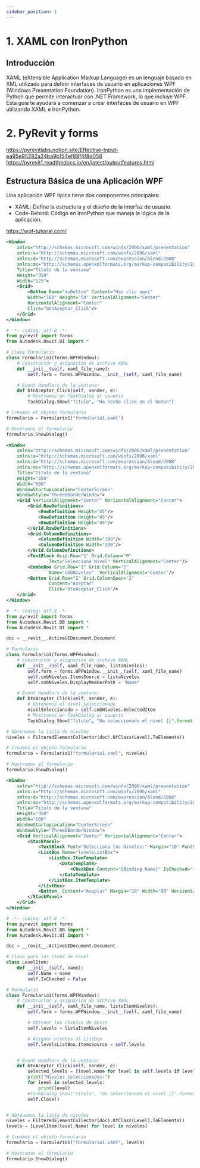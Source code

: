 ```yaml
---
sidebar_position: 1
---
```




# 1. XAML con IronPython
## Introducción
XAML (eXtensible Application Markup Language) es un lenguaje basado 
en XML utilizado para definir interfaces de usuario en aplicaciones 
WPF (Windows Presentation Foundation). IronPython es una implementación 
de Python que permite interactuar con .NET Framework, lo que incluye WPF. 
Esta guía te ayudará a comenzar a crear interfaces de usuario en WPF 
utilizando XAML e IronPython.

# 2. PyRevit y forms
https://pyrevitlabs.notion.site/Effective-Input-ea95e95282a24ba9b154ef88f4f8d056
https://pyrevit1.readthedocs.io/en/latest/outputfeatures.html





## Estructura Básica de una Aplicación WPF
Una aplicación WPF típica tiene dos componentes principales:

* XAML: Define la estructura y el diseño de la interfaz de usuario.
* Code-Behind: Código en IronPython que maneja la lógica de la aplicación.

https://wpf-tutorial.com/

```xml
<Window 
    xmlns="http://schemas.microsoft.com/winfx/2006/xaml/presentation"
    xmlns:x="http://schemas.microsoft.com/winfx/2006/xaml"
    xmlns:d="http://schemas.microsoft.com/expression/blend/2008"
    xmlns:mc="http://schemas.openxmlformats.org/markup-compatibility/2006"
    Title="Titulo de la ventana" 
    Height="350" 
    Width="525">
    <Grid>
        <Button Name="myButton" Content="Haz clic aquí" 
        Width="100" Height="50" VerticalAlignment="Center" 
        HorizontalAlignment="Center"
        Click="btnAceptar_Click"/>
    </Grid>
</Window>
```

```py
# -*- coding: utf-8 -*-
from pyrevit import forms
from Autodesk.Revit.UI import *

# Clase Formulario
class Formulario1(forms.WPFWindow):
    # Constructor y asignacion de archivo XAML
    def __init__(self, xaml_file_name):
        self.form = forms.WPFWindow.__init__(self, xaml_file_name)

    # Event Handlers de la ventana:
    def btnAceptar_Click(self, sender, e):
        # Mostramos un TaskDialog al usuario
        TaskDialog.Show("Titulo", "Ha hecho click en el boton")

# Creamos el objeto formulario
formulario = Formulario1("formulario1.xaml")

# Mostramos el formulario
formulario.ShowDialog()
```

```xml
<Window 
    xmlns="http://schemas.microsoft.com/winfx/2006/xaml/presentation"
    xmlns:x="http://schemas.microsoft.com/winfx/2006/xaml"
    xmlns:d="http://schemas.microsoft.com/expression/blend/2008"
    xmlns:mc="http://schemas.openxmlformats.org/markup-compatibility/2006"
    Title="Titulo de la ventana" 
    Height="350" 
    Width="500"
    WindowStartupLocation="CenterScreen"
    WindowStyle="ThreeDBorderWindow">
    <Grid VerticalAlignment="Center" HorizontalAlignment="Center">
        <Grid.RowDefinitions>
            <RowDefinition Height="45"/>
            <RowDefinition Height="45"/>
            <RowDefinition Height="45"/>
        </Grid.RowDefinitions>
        <Grid.ColumnDefinitions>
            <ColumnDefinition Width="100"/>
            <ColumnDefinition Width="200"/>
        </Grid.ColumnDefinitions>
        <TextBlock Grid.Row="1" Grid.Column="0" 
                Text="Seleccione Nivel" VerticalAlignment="Center"/>
        <ComboBox Grid.Row="1" Grid.Column="1" 
                Name="cmbNiveles"  VerticalAlignment="Center"/>
        <Button Grid.Row="2" Grid.ColumnSpan="2"
                Content="Aceptar" 
                Click="btnAceptar_Click"/>
    </Grid>
</Window>
```

```python
# -*- coding: utf-8 -*-
from pyrevit import forms
from Autodesk.Revit.DB import *
from Autodesk.Revit.UI import *

doc = __revit__.ActiveUIDocument.Document

# Formulario
class Formulario1(forms.WPFWindow):
    # Constructor y asignacion de archivo XAML
    def __init__(self, xaml_file_name, listaNiveles):
        self.form = forms.WPFWindow.__init__(self, xaml_file_name)
        self.cmbNiveles.ItemsSource = listaNiveles
        self.cmbNiveles.DisplayMemberPath = "Name"

    # Event Handlers de la ventana:
    def btnAceptar_Click(self, sender, e):
        # Obtenemos el nivel seleccionado
        nivelSeleccionado = self.cmbNiveles.SelectedItem
        # Mostramos un TaskDialog al usuario
        TaskDialog.Show("Titulo", "Ha seleccionado el nivel {}".format(nivelSeleccionado.Name))

# Obtenemos la lista de niveles
niveles = FilteredElementCollector(doc).OfClass(Level).ToElements()

# Creamos el objeto formulario
formulario = Formulario1("formulario1.xaml", niveles)

# Mostramos el formulario
formulario.ShowDialog()
```

```xml
<Window 
    xmlns="http://schemas.microsoft.com/winfx/2006/xaml/presentation"
    xmlns:x="http://schemas.microsoft.com/winfx/2006/xaml"
    xmlns:d="http://schemas.microsoft.com/expression/blend/2008"
    xmlns:mc="http://schemas.openxmlformats.org/markup-compatibility/2006"
    Title="Titulo de la ventana" 
    Height="350" 
    Width="500"
    WindowStartupLocation="CenterScreen"
    WindowStyle="ThreeDBorderWindow">
    <Grid VerticalAlignment="Center" HorizontalAlignment="Center">
        <StackPanel>
            <TextBlock Text="Selecciona los Niveles:" Margin="10" FontSize="14"/>
            <ListBox Name="levelsListBox">
                <ListBox.ItemTemplate>
                    <DataTemplate>
                        <CheckBox Content="{Binding Name}" IsChecked="{Binding IsChecked}"/>
                    </DataTemplate>
                </ListBox.ItemTemplate>
            </ListBox>
            <Button  Content="Aceptar" Margin="10" Width="80" HorizontalAlignment="Right" Click="btnAceptar_Click"/>
        </StackPanel>
    </Grid>
</Window>
```

```py
# -*- coding: utf-8 -*-
from pyrevit import forms
from Autodesk.Revit.DB import *
from Autodesk.Revit.UI import *

doc = __revit__.ActiveUIDocument.Document

# Clase para los items de Level
class LevelItem:
    def __init__(self, name):
        self.Name = name
        self.IsChecked = False

# Formulario
class Formulario1(forms.WPFWindow):
    # Constructor y asignacion de archivo XAML
    def __init__(self, xaml_file_name, listaItemNiveles):
        self.form = forms.WPFWindow.__init__(self, xaml_file_name)

        # Obtener los niveles de Revit
        self.levels = listaItemNiveles

        # Asignar niveles al ListBox
        self.levelsListBox.ItemsSource = self.levels


    # Event Handlers de la ventana:
    def btnAceptar_Click(self, sender, e):
        selected_levels = [level.Name for level in self.levels if level.IsChecked]
        print("Niveles seleccionados:")
        for level in selected_levels:
            print(level)
        #TaskDialog.Show("Titulo", "Ha seleccionado el nivel {}".format(nivelSeleccionado.Name))
        self.Close()


# Obtenemos la lista de niveles
niveles = FilteredElementCollector(doc).OfClass(Level).ToElements()
levels = [LevelItem(level.Name) for level in niveles]

# Creamos el objeto formulario
formulario = Formulario1("formulario1.xaml", levels)

# Mostramos el formulario
formulario.ShowDialog()

```